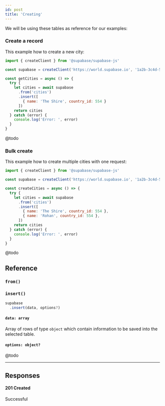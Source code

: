 ```yaml
---
id: post
title: 'Creating'
---
```





We will be using these tables as reference for our examples:

<DummyData />



### Create a record

This example how to create a new city:

<!-- prettier-ignore -->
```js {7-11}
import { createClient } from '@supabase/supabase-js'

const supabase = createClient('https://world.supabase.io', '1a2b-3c4d-5e6f-7g8h')

const getCities = async () => {
  try {
    let cities = await supabase
      .from('cities')
      .insert([
        { name: 'The Shire', country_id: 554 }
      ])
    return cities
  } catch (error) {
    console.log('Error: ', error)
  }
}
```

<Collapsable title="Toggle Example Response">

@todo

</Collapsable>

### Bulk create

This example how to create multiple cities with one request:

<!-- prettier-ignore -->
```js {7-12}
import { createClient } from '@supabase/supabase-js'

const supabase = createClient('https://world.supabase.io', '1a2b-3c4d-5e6f-7g8h')

const createCities = async () => {
  try {
    let cities = await supabase
      .from('cities')
      .insert([
        { name: 'The Shire', country_id: 554 },
        { name: 'Rohan', country_id: 554 },
      ])
    return cities
  } catch (error) {
    console.log('Error: ', error)
  }
}
```

<Collapsable title="Toggle Example Response">

@todo

</Collapsable>




## Reference

### `from()`
<FromFunction verb='post' />

### `insert()`
```js {2}
supabase
  .insert(data, options?)
```

#### `data: array`
Array of rows of type `object` which contain information to be saved into the selected table.
 
#### `options: object?`  
@todo

---

## Responses

#### 201 Created
Successful

<CommonResponses />